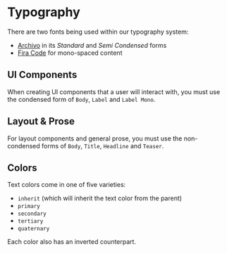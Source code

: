 

<Meta of={TypographyStories} />

# Typography

There are two fonts being used within our typography system:

- [Archivo] in its _Standard_ and _Semi Condensed_ forms
- [Fira Code] for mono-spaced content

## UI Components

When creating UI components that a user will interact with,
you must use the condensed form of `Body`, `Label` and `Label Mono`.

<DocsStory of={TypographyStories.BodyCondensed} />

<DocsStory of={TypographyStories.LabelCondensed} />

<DocsStory of={TypographyStories.LabelMono} />

## Layout & Prose

For layout components and general prose, you must use the non-condensed forms of `Body`, `Title`, `Headline` and
`Teaser`.

<DocsStory of={TypographyStories.Body} />
<DocsStory of={TypographyStories.Title} />
<DocsStory of={TypographyStories.Headline} />
<DocsStory of={TypographyStories.Teaser} />

## Colors

Text colors come in one of five varieties:

- `inherit` (which will inherit the text color from the parent)
- `primary`
- `secondary`
- `tertiary`
- `quaternary`

<DocsStory of={TypographyStories.Colors} />

Each color also has an inverted counterpart.

<DocsStory of={TypographyStories.ColorsInverted} />

[Archivo]: https://github.com/Omnibus-Type/Archivo
[Fira Code]: https://github.com/tonsky/FiraCode
